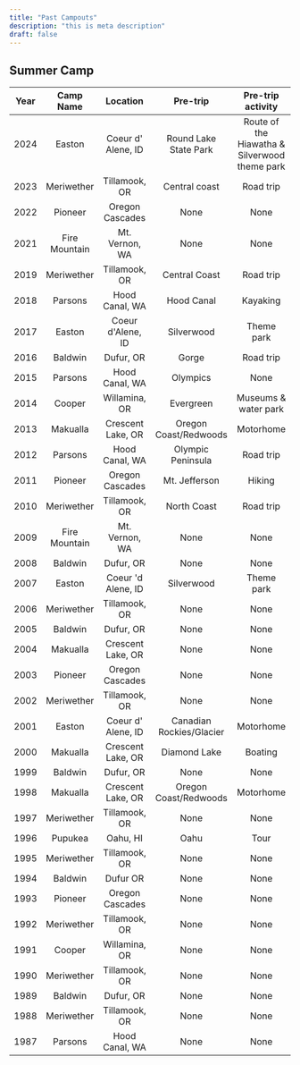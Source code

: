 ```yaml
---
title: "Past Campouts"
description: "this is meta description"
draft: false
---
```

## Summer Camp
|  Year  |  Camp Name  |  Location  |  Pre-trip  |  Pre-trip activity  |
| :----------: | :----------: | :----------: | :-----------: | :----------: |
|  2024  |  Easton  |  Coeur d' Alene, ID  |  Round Lake State Park  |  Route of the Hiawatha & Silverwood theme park |
|  2023  |  Meriwether  |  Tillamook, OR  |  Central coast  |  Road trip  |
|  2022  |  Pioneer  |  Oregon Cascades  |  None  |  None  |
|  2021  |  Fire Mountain  |  Mt. Vernon, WA  |  None  |  None  |
|  2019  |  Meriwether  |  Tillamook, OR  |  Central Coast  |  Road trip  |
|  2018  |  Parsons  |  Hood Canal, WA  |  Hood Canal  |  Kayaking  |
|  2017  |  Easton  |  Coeur d'Alene, ID  |  Silverwood  |  Theme park  |
|  2016  |  Baldwin  |  Dufur, OR  |  Gorge  |  Road trip  |
|  2015  |  Parsons  |  Hood Canal, WA  |  Olympics  |  None  |
|  2014  |  Cooper  |  Willamina, OR  |  Evergreen  |  Museums & water park  |
|  2013  |  Makualla  |  Crescent Lake, OR  |  Oregon Coast/Redwoods  |  Motorhome  |
|  2012  |  Parsons  |  Hood Canal, WA  |  Olympic Peninsula  |  Road trip  |
|  2011  |  Pioneer  |  Oregon Cascades  |  Mt. Jefferson  |  Hiking  |
|  2010  |  Meriwether  |  Tillamook, OR  |  North Coast  |  Road trip  |
|  2009  |  Fire Mountain  |  Mt. Vernon, WA  |  None  |  None  |
|  2008  |  Baldwin  |  Dufur, OR  |  None  |  None  |
|  2007  |  Easton  |  Coeur 'd Alene, ID  |  Silverwood  |  Theme park  |
|  2006  |  Meriwether  |  Tillamook, OR  |  None  |  None  |
|  2005  |  Baldwin  |  Dufur, OR  |  None  |  None  |
|  2004  |  Makualla  |  Crescent Lake, OR  |  None  |  None  |
|  2003  |  Pioneer  |  Oregon Cascades  |  None  |  None  |
|  2002  |  Meriwether  |  Tillamook, OR  |  None  |  None  |
|  2001  |  Easton  |  Coeur d' Alene, ID  |  Canadian Rockies/Glacier  |  Motorhome  |
|  2000  |  Makualla  |  Crescent Lake, OR  |  Diamond Lake  |  Boating  |
|  1999  |  Baldwin  |  Dufur, OR  |  None  |  None  |
|  1998  |  Makualla  |  Crescent Lake, OR  |  Oregon Coast/Redwoods  |  Motorhome  |
|  1997  |  Meriwether  |  Tillamook, OR  |  None  |  None  |
|  1996  |  Pupukea  |  Oahu, HI  |  Oahu  |  Tour  |
|  1995  |  Meriwether  |  Tillamook, OR  |  None  |  None  |
|  1994  |  Baldwin  |  Dufur OR  |  None  |  None  |
|  1993  |  Pioneer  |  Oregon Cascades  |  None  |  None  |
|  1992  |  Meriwether  |  Tillamook, OR  |  None  |  None  |
|  1991  |  Cooper  |  Willamina, OR  |  None  |  None  |
|  1990  |  Meriwether  |  Tillamook, OR  |  None  |  None  |
|  1989  |  Baldwin  |  Dufur, OR  |  None  |  None  |
|  1988  |  Meriwether  |  Tillamook, OR  |  None  |  None  |
|  1987  |  Parsons  |  Hood Canal, WA  |  None  |  None  |
